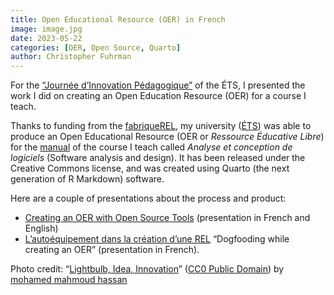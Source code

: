 ```yaml
---
title: Open Educational Resource (OER) in French
image: image.jpg
date: 2023-05-22
categories: [OER, Open Source, Quarto]
author: Christopher Fuhrman
---
```


For the ["Journée d'Innovation Pédagogique"](https://prof-ets.etsmtl.ca/journee-dinnovation-pedagogique/) of the ÉTS, I presented the work I did on creating an Open Education Resource (OER) for a course I teach.

Thanks to funding from the [fabriqueREL](https://fabriqueRel.org), my university ([ÉTS](https://www.etsmtl.ca)) was able to produce an Open Educational Resource (OER or _Ressource Éducative Libre_) for the [manual](https://fuhrmanator.github.io/log210-ndc-quarto/) of the course I teach called _Analyse et conception de logiciels_ (Software analysis and design).
It has been released under the Creative Commons license, and was created using Quarto (the next generation of R Markdown) software.

Here are a couple of presentations about the process and product:

- [Creating an OER with Open Source Tools](https://fuhrmanator.github.io/assets/open-source-tools-fabriqueREL2023.html) (presentation in French and English)
- [L'autoéquipement dans la création d'une REL](https://fuhrmanator.github.io/assets/autoequipement-REL-ACFAS-2023.html) "Dogfooding while creating an OER" (presentation in French).

Photo credit: "[Lightbulb, Idea, Innovation](https://www.publicdomainpictures.net/en/view-image.php?image=255601&picture=lightbulb-idea-innovation)" ([CC0 Public Domain](http://creativecommons.org/publicdomain/zero/1.0/)) by [mohamed mahmoud hassan](https://www.publicdomainpictures.net/en/contact.php?email=138450&img=255601)